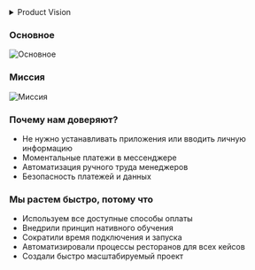 
<Banner src={banner} />

<details>
    <summary>Product Vision</summary><br></br>

    **Opia World** - экосистема цифровых сервисов в Telegram, которая помогает компаниям, владельцам бизнеса из разных отраслей автоматизировать процессы приема и обработки заказов путем взаимодействия с клиентами при помощи MiniApp, интегрируясь с платежными провайдерами, сервисами доставки и POS системами. Как итог, бизнес получает увеличение среднего чека, скорость и качество обслуживания, своевременную доставку, повышенную конверсию покупки.
</details>

### Основное


<Image src="/13.jpg" alt="Основное" width={840} height={300} /> 

### Миссия

<Image src="/14.png" alt="Миссия" width={840} height={300} /> 


### Почему нам доверяют?

- Не нужно устанавливать приложения или вводить личную информацию
- Моментальные платежи в мессенджере
- Автоматизация ручного труда менеджеров
- Безопасность платежей и данных 

### Мы растем быстро, потому что

- Используем все доступные способы оплаты
- Внедрили принцип нативного обучения
- Сократили время подключения и запуска
- Автоматизировали процессы ресторанов для всех кейсов
- Создали быстро масштабируемый проект

<Cards>
  <Card title="Ознакомиться с исследованиями" href="research/trends/audience_flow" />
</Cards>
